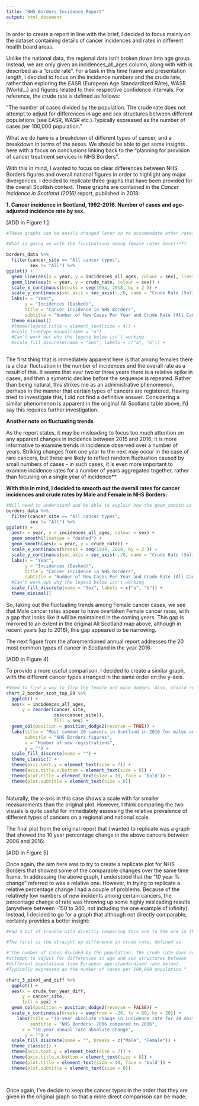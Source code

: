```yaml
---
title: "NHS_Borders_Incidence_Report"
output: html_document
---
```


In order to create a report in line with the brief, I decided to focus mainly on the dataset containing details of cancer incidences and rates in different health board areas.

Unlike the national data, the regional data isn't broken down into age group. Instead, we are only given an incidences_all_ages column, along with with is described as a "crude rate". For a task in this time frame and presentation length, I decided to focus on the incidence numbers and the crude rate, rather than exploring the EASR (European Age Standardized RAte), WASR (World...) and figures related to their respective confidence intervals. For reference, the crude rate is defined as follows:

"The number of cases divided by the population. The crude rate does not
attempt to adjust for differences in age and sex structures between
different populations (see EASR, WASR etc.).Typically expressed as the number of cases per 100,000 population."

What we do have is a breakdown of different types of cancer, and a breakdown in terms of the sexes. We should be able to get some insights here with a focus on conclusions  linking back to the "planning for provision of cancer treatment services in NHS Borders". 

With this in mind, I wanted to focus on clear differences between NHS Borders figures and overall national figures in order to highlight any major divergences. I decided to replicate three graphs that have been provided for the overall Scottish context. These graphs are contained in the *Cancer Incidence in Scotland (2016)* report, published in 2018:

**1. Cancer incidence in Scotland, 1992-2016. Number of cases and age-adjusted incidence rate by sex.**

[ADD in Figure 1.]


```r
#These graphs can be easily changed later on to accommodate other rates, especially when we look a bit further into the easr and wasr rates.

#What is going on with the fluctuations among female rates here!!???

borders_data %>%
  filter(cancer_site == "All cancer types",
         sex != "All") %>%
ggplot() +
  geom_line(aes(x = year, y = incidences_all_ages, colour = sex), linetype = "dashed") +
  geom_line(aes(x = year, y = crude_rate, colour = sex)) +
  scale_x_continuous(breaks = seq(1994, 2018, by = 2 )) +
  scale_y_continuous(sec.axis = sec_axis(~./8, name = "Crude Rate (Solid)\n")) +
  labs(x = "Year",
       y = "Incidences (Dashed)",
       title = "Cancer incidence in NHS Borders",
       subtitle = "Number of New Cases Per Year and Crude Rate (All Cancers)") +
  theme_minimal()
  #theme(legend.title = element_text(size = 4)) +
  #scale_linetype_manual(name = "a")
  #Can't work out why the legend below isn't working
  #scale_fill_discrete(name = "Sex", labels = c("a", "b")) +
  
```

The first thing that is immediately apparent here is that among females there is a clear fluctuation in the number of incidences and the overall rate as a result of this. It seems that ever two or three years there is a relative spike in cases, and then a symetric decline before the sequence is repeated. Rather than being natural, this strikes me as an administrative phenomenon, perhaps in the manner that certain types of cancers are registered. Having tried to investigate this, I did not find a definitive answer. Considering a similar phenomenon is apparent in the original All Scotland table above, I'd say this requires further investigation. 

**Another note on fluctuating trends**

As the report states, it may be misleading to focus too much attention on any apparent changes in incidence between 2015 and 2016; it is more informative to examine trends in incidence observed over a number of years. Striking changes from one year to the next may occur in the case of rare cancers, but these are likely to reflect random fluctuation caused by small numbers of cases - in such cases, it is even more important to examine incidence rates for a number of years aggregated together, rather than focusing on a single year of incidence**

**With this in mind, I decided to smooth out the overall rates for cancer incidences and crude rates by Male and Female in NHS Borders:**

```r
#Will need to understand and be able to explain how the geom_smooth is working in this particular case. Also, will be interesting to address exactly why the incidents seem to fluctuate up and down to such a large ever year or two. 
borders_data %>%
  filter(cancer_site == "All cancer types",
         sex != "All") %>%
ggplot() +
  aes(x = year, y = incidences_all_ages, colour = sex) +
  geom_smooth(linetype = "dashed") +
  geom_smooth(aes(x = year, y = crude_rate)) +
  scale_x_continuous(breaks = seq(1994, 2018, by = 2 )) +
  scale_y_continuous(sec.axis = sec_axis(~./8, name = "Crude Rate (Solid)\n")) +
  labs(x = "Year",
       y = "Incidences (Dashed)",
       title = "Cancer incidence in NHS Borders",
       subtitle = "Number of New Cases Per Year and Crude Rate (All Cancers)") +
  #Can't work out why the legend below isn't working
  scale_fill_discrete(name = "Sex", labels = c("a", "b")) +
  theme_minimal()
```

So, taking out the fluctuating trends among Female cancer cases, we see that Male cancer rates appear to have overtaken Female cancer rates, with a gap that looks like it will be maintained in the coming years. This gap is mirrored to an extent in the original All Scotland map above, although in recent years (up to 2016), this gap appeared to be narrowing.

The next figure from the aforementioned annual report addresses the 20 most common types of cancer in Scotland in the year 2016:

[ADD in Figure 4]

To provide a more useful comparison, I decided to create a similar graph, with the different cancer types arranged in the same order on the y-axis.

```r
#Need to find a way to flip the female and male dodges. Also, should rename a couple of the cancer_sites - DONE BOTH
chart_2_border_scot_top_20 %>% 
  ggplot() +
  aes(x = incidences_all_ages, 
      y = reorder(cancer_site, 
                  desc(cancer_site)), 
                  fill = sex) +
  geom_col(position = position_dodge2(reverse = TRUE)) +
  labs(title = "Most common 20 cancers in Scotland in 2016 for males and females",
       subtitle = "NHS Borders figures",
       x = "Number of new registrations",
       y = "") +
  scale_fill_discrete(name = "") +
  theme_classic() +
  theme(axis.text.y = element_text(size = 7)) +
  theme(axis.title.x.bottom = element_text(size = 8)) +
  theme(plot.title = element_text(size = 10, face = 'bold')) +
  theme(plot.subtitle = element_text(size = 8))
 
```

Naturally, the x-axis in this case shows a scale with far smaller measurements than the original plot. However, I think comparing the two visuals is quite useful for immediately assessing the relative prevalence of different types of cancers on a regional and national scale. 

The final plot from the original report that I wanted to replicate was a graph that showed the 10 year percentage change in the above cancers between 2006 and 2016:

[ADD in Figure 5]

Once again, the aim here was to try to create a replicate plot for NHS Borders that showed some of the comparable changes over the same time frame. In addressing the above graph, I understood that the "10 year % change" referred to was a relative one. However, in trying to replicate a relative percentage change I had a couple of problems. Because of the relatively low numbers of new incidents among certain cancers, the percentage change of rate was throwing up some highly misleading results (anywhere between -150 to 340, not including the one example of infinity). Instead, I decided to go for a graph that although not directly comparable, certainly provides a better insight:

```r
#Had a bit of trouble with directly comparing this one to the one in the report. Because of the relatively low numbers of new incidents among certain cancers, the percentage change of rate was throwing up some highly misleading results (anywhere between -150 to 340, not including the one example of infinity). It would be interesting to see what figures the original graph actually refers to. Maybe, if there is spare time, we can plot it. However, instead, I decided to go for two graphs that although not directly comparable, certainly provide a better insight than the aforementioned graph. 

#The first is the straight up difference in crude rate, defined as

#"The number of cases divided by the population. The crude rate does not
#attempt to adjust for differences in age and sex structures between
#different populations (see European age-standardised rate below).
#Typically expressed as the number of cases per 100,000 population."

chart_3_pivot_and_diff %>%
  ggplot() +
  aes(x = crude_ten_year_diff, 
      y = cancer_site,
      fill = sex) +
  geom_col(position = position_dodge2(reverse = FALSE)) +
  scale_x_continuous(breaks = seq(from = -20, to = 60, by = 20)) +
    labs(title = "10-year absolute change in incidence rate for 20 most common cancers in Scotland",
         subtitle = "NHS Borders: 2006 compared to 2016",
      x = "10-year annual rate absolute change",
       y = "") +
  scale_fill_discrete(name = "", breaks = c("Male", "Female")) +
  theme_classic() +
  theme(axis.text.y = element_text(size = 7)) +
  theme(axis.title.x.bottom = element_text(size = 8)) +
  theme(plot.title = element_text(size = 10, face = 'bold')) +
  theme(plot.subtitle = element_text(size = 8))
  
  
```

Once again, I've decide to keep the cancer types in the order that they are given in the original graph so that a more direct comparison can be made. 




